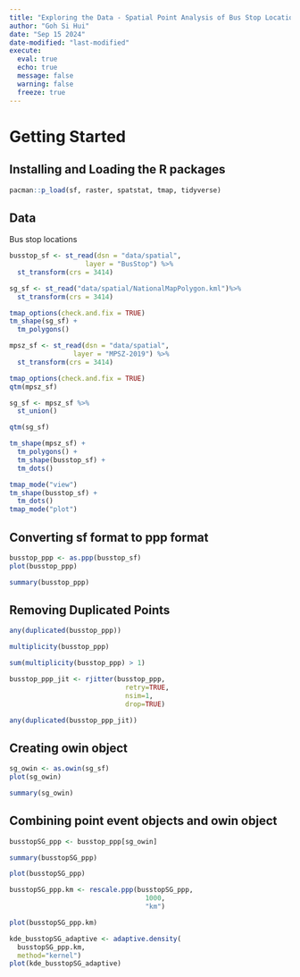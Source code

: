 ```yaml
---
title: "Exploring the Data - Spatial Point Analysis of Bus Stop Locations"
author: "Goh Si Hui"
date: "Sep 15 2024"
date-modified: "last-modified"
execute: 
  eval: true
  echo: true
  message: false
  warning: false
  freeze: true
---
```


# Getting Started 
## Installing and Loading the R packages 
```r

pacman::p_load(sf, raster, spatstat, tmap, tidyverse)
```

## Data 

Bus stop locations 

```r

busstop_sf <- st_read(dsn = "data/spatial",
                   layer = "BusStop") %>%
  st_transform(crs = 3414)

```

```r
sg_sf <- st_read("data/spatial/NationalMapPolygon.kml")%>%
  st_transform(crs = 3414)

```
```r
tmap_options(check.and.fix = TRUE)
tm_shape(sg_sf) + 
  tm_polygons() 
```

```r
mpsz_sf <- st_read(dsn = "data/spatial",
                layer = "MPSZ-2019") %>%
  st_transform(crs = 3414)


```
```r
tmap_options(check.and.fix = TRUE)
qtm(mpsz_sf)
```

```r
sg_sf <- mpsz_sf %>%
  st_union()

```

```r
qtm(sg_sf)

```


```r

tm_shape(mpsz_sf) + 
  tm_polygons() +
  tm_shape(busstop_sf) + 
  tm_dots()

```


```r
tmap_mode("view")
tm_shape(busstop_sf) + 
  tm_dots() 
tmap_mode("plot")

```

## Converting sf format to ppp format 
```r

busstop_ppp <- as.ppp(busstop_sf)
plot(busstop_ppp)
```


```r
summary(busstop_ppp)


```

## Removing Duplicated Points 

```r
any(duplicated(busstop_ppp))

```

```r
multiplicity(busstop_ppp)

```

```r
sum(multiplicity(busstop_ppp) > 1)

```

```r
busstop_ppp_jit <- rjitter(busstop_ppp, 
                             retry=TRUE, 
                             nsim=1, 
                             drop=TRUE)

```

```r
any(duplicated(busstop_ppp_jit))

```


## Creating owin object

```r
sg_owin <- as.owin(sg_sf)
plot(sg_owin)
```

```r
summary(sg_owin)
```


## Combining point event objects and owin object

```r
busstopSG_ppp <- busstop_ppp[sg_owin]

```

```r
summary(busstopSG_ppp)

```

```r
plot(busstopSG_ppp)
```

```r
busstopSG_ppp.km <- rescale.ppp(busstopSG_ppp, 
                                  1000, 
                                  "km")

```

```r
plot(busstopSG_ppp.km)
```

```r
kde_busstopSG_adaptive <- adaptive.density(
  busstopSG_ppp.km, 
  method="kernel")
plot(kde_busstopSG_adaptive)
```